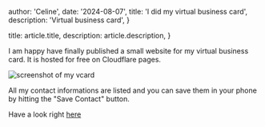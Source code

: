 
  author: 'Celine',
  date: '2024-08-07',
  title: 'I did my virtual business card',
  description: 'Virtual business card',
}

  title: article.title,
  description: article.description,
}



I am happy have finally published a small website for my virtual business card.
It is hosted for free on Cloudflare pages.

<Image src={vcard} alt="screenshot of my vcard" />

All my contact informations are listed and you can save them in your phone by hitting the "Save Contact" button.

Have a look right [here](https://vcard.celine.im)

<ThankYouLink/>
